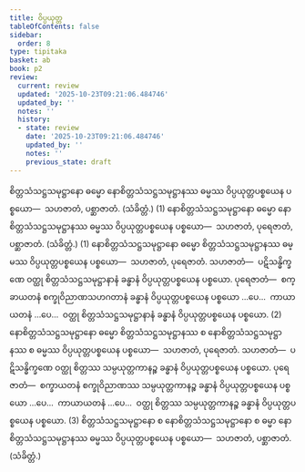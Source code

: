 ```yaml
---
title: ဝိပ္ပယုတ္တ
tableOfContents: false
sidebar:
  order: 8
type: tipitaka
basket: ab
book: p2
review:
  current: review
  updated: '2025-10-23T09:21:06.484746'
  updated_by: ''
  notes: ''
  history:
  - state: review
    date: '2025-10-23T09:21:06.484746'
    updated_by: ''
    notes: ''
    previous_state: draft
---
```



<ReviewStatus review={frontmatter.review} showDetails={true} />

<HypothesisAnnotation frontmatter={frontmatter} />

<DynamicBreadcrumb />

<Division number="306" book="p2" e="ch" v="38" p="171">

<Paragraph number="3066" book="p2">
စိတ္တသံသဋ္ဌသမုဋ္ဌာနော ဓမ္မော နောစိတ္တသံသဋ္ဌသမုဋ္ဌာနဿ ဓမ္မဿ ဝိပ္ပယုတ္တပစ္စယေန ပစ္စယော—  သဟဇာတံ, ပစ္ဆာဇာတံ. (သံခိတ္တံ.) (1)
</Paragraph>

<Paragraph number="3067" book="p2">
နောစိတ္တသံသဋ္ဌသမုဋ္ဌာနော ဓမ္မော နောစိတ္တသံသဋ္ဌသမုဋ္ဌာနဿ ဓမ္မဿ ဝိပ္ပယုတ္တပစ္စယေန ပစ္စယော—  သဟဇာတံ, ပုရေဇာတံ, ပစ္ဆာဇာတံ. (သံခိတ္တံ.) (1)
</Paragraph>

<Paragraph number="3068" book="p2">
နောစိတ္တသံသဋ္ဌသမုဋ္ဌာနော ဓမ္မော စိတ္တသံသဋ္ဌသမုဋ္ဌာနဿ ဓမ္မဿ ဝိပ္ပယုတ္တပစ္စယေန ပစ္စယော—  သဟဇာတံ, ပုရေဇာတံ. <Emphasis>သဟဇာတံ</Emphasis>—  ပဋိသန္ဓိက္ခဏေ ဝတ္ထု စိတ္တသံသဋ္ဌသမုဋ္ဌာနာနံ ခန္ဓာနံ ဝိပ္ပယုတ္တပစ္စယေန ပစ္စယော. <Emphasis>ပုရေဇာတံ</Emphasis>—  စက္ခာယတနံ စက္ခုဝိညာဏသဟဂတာနံ ခန္ဓာနံ ဝိပ္ပယုတ္တပစ္စယေန ပစ္စယော …ပေ…  ကာယာယတနံ …ပေ…  ဝတ္ထု စိတ္တသံသဋ္ဌသမုဋ္ဌာနာနံ ခန္ဓာနံ ဝိပ္ပယုတ္တပစ္စယေန ပစ္စယော. (2)
</Paragraph>

<Paragraph number="3069" book="p2">
နောစိတ္တသံသဋ္ဌသမုဋ္ဌာနော ဓမ္မော စိတ္တသံသဋ္ဌသမုဋ္ဌာနဿ စ နောစိတ္တသံသဋ္ဌသမုဋ္ဌာနဿ စ ဓမ္မဿ ဝိပ္ပယုတ္တပစ္စယေန ပစ္စယော—  သဟဇာတံ, ပုရေဇာတံ. <Emphasis>သဟဇာတံ</Emphasis>—  ပဋိသန္ဓိက္ခဏေ ဝတ္ထု စိတ္တဿ သမ္ပယုတ္တကာနဉ္စ ခန္ဓာနံ ဝိပ္ပယုတ္တပစ္စယေန ပစ္စယော. <Emphasis>ပုရေဇာတံ</Emphasis>—  စက္ခာယတနံ စက္ခုဝိညာဏဿ သမ္ပယုတ္တကာနဉ္စ ခန္ဓာနံ ဝိပ္ပယုတ္တပစ္စယေန ပစ္စယော …ပေ…  ကာယာယတနံ …ပေ…  ဝတ္ထု စိတ္တဿ သမ္ပယုတ္တကာနဉ္စ ခန္ဓာနံ ဝိပ္ပယုတ္တပစ္စယေန ပစ္စယော. (3)
</Paragraph>

<Paragraph number="3070" book="p2">
စိတ္တသံသဋ္ဌသမုဋ္ဌာနော စ နောစိတ္တသံသဋ္ဌသမုဋ္ဌာနော စ ဓမ္မာ နောစိတ္တသံသဋ္ဌသမုဋ္ဌာနဿ ဓမ္မဿ ဝိပ္ပယုတ္တပစ္စယေန ပစ္စယော—  သဟဇာတံ, ပစ္ဆာဇာတံ. (သံခိတ္တံ.)
</Paragraph>
</Division>